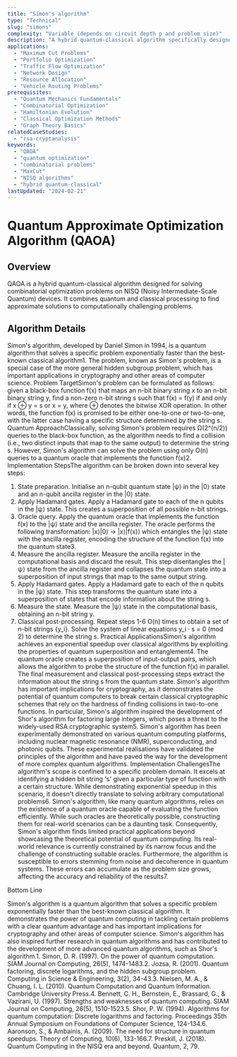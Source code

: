 ```yaml
---
title: "Simon's algorithm"
type: "Technical"
slug: "simons"
complexity: "Variable (depends on circuit depth p and problem size)"
description: "A hybrid quantum-classical algorithm specifically designed for solving combinatorial optimization problems on near-term quantum devices. QAOA combines quantum and classical processing to find approximate solutions to problems that are computationally challenging for classical computers."
applications:
  - "Maximum Cut Problems"
  - "Portfolio Optimization"
  - "Traffic Flow Optimization"
  - "Network Design"
  - "Resource Allocation"
  - "Vehicle Routing Problems"
prerequisites:
  - "Quantum Mechanics Fundamentals"
  - "Combinatorial Optimization"
  - "Hamiltonian Evolution"
  - "Classical Optimization Methods"
  - "Graph Theory Basics"
relatedCaseStudies:
  - "rsa-cryptanalysis"
keywords:
  - "QAOA"
  - "quantum optimization"
  - "combinatorial problems"
  - "MaxCut"
  - "NISQ algorithms"
  - "hybrid quantum-classical"
lastUpdated: "2024-02-21"
---
```


# Quantum Approximate Optimization Algorithm (QAOA)

## Overview

QAOA is a hybrid quantum-classical algorithm designed for solving combinatorial optimization problems on NISQ (Noisy Intermediate-Scale Quantum) devices. It combines quantum and classical processing to find approximate solutions to computationally challenging problems.

## Algorithm Details
Simon's algorithm, developed by Daniel Simon in 1994, is a quantum algorithm that solves a specific problem exponentially faster than the best-known classical algorithm1. The problem, known as Simon's problem, is a special case of the more general hidden subgroup problem, which has important applications in cryptography and other areas of computer science.
Problem TargetSimon's problem can be formulated as follows: given a black-box function f(x) that maps an n-bit binary string x to an n-bit binary string y, find a non-zero n-bit string s such that f(x) = f(y) if and only if x ⊕ y = s or x = y, where ⊕ denotes the bitwise XOR operation. In other words, the function f(x) is promised to be either one-to-one or two-to-one, with the latter case having a specific structure determined by the string s.
Quantum ApproachClassically, solving Simon's problem requires Ω(2^(n/2)) queries to the black-box function, as the algorithm needs to find a collision (i.e., two distinct inputs that map to the same output) to determine the string s. However, Simon's algorithm can solve the problem using only O(n) queries to a quantum oracle that implements the function f(x)2.
Implementation StepsThe algorithm can be broken down into several key steps:
1. State preparation. Initialise an n-qubit quantum state |ψ⟩ in the |0⟩ state and an n-qubit ancilla register in the |0⟩ state.
2. Apply Hadamard gates. Apply a Hadamard gate to each of the n qubits in the |ψ⟩ state. This creates a superposition of all possible n-bit strings.
3. Oracle query. Apply the quantum oracle that implements the function f(x) to the |ψ⟩ state and the ancilla register. The oracle performs the following transformation: |x⟩|0⟩ → |x⟩|f(x)⟩ which entangles the |ψ⟩ state with the ancilla register, encoding the structure of the function f(x) into the quantum state3.
4. Measure the ancilla register. Measure the ancilla register in the computational basis and discard the result. This step disentangles the |ψ⟩ state from the ancilla register and collapses the quantum state into a superposition of input strings that map to the same output string.
5. Apply Hadamard gates. Apply a Hadamard gate to each of the n qubits in the |ψ⟩ state. This step transforms the quantum state into a superposition of states that encode information about the string s.
6. Measure the state. Measure the |ψ⟩ state in the computational basis, obtaining an n-bit string y.
7. Classical post-processing. Repeat steps 1-6 O(n) times to obtain a set of n-bit strings {y_i}. Solve the system of linear equations y_i · s = 0 (mod 2) to determine the string s.
Practical ApplicationsSimon's algorithm achieves an exponential speedup over classical algorithms by exploiting the properties of quantum superposition and entanglement4. The quantum oracle creates a superposition of input-output pairs, which allows the algorithm to probe the structure of the function f(x) in parallel. The final measurement and classical post-processing steps extract the information about the string s from the quantum state.
Simon's algorithm has important implications for cryptography, as it demonstrates the potential of quantum computers to break certain classical cryptographic schemes that rely on the hardness of finding collisions in two-to-one functions. In particular, Simon's algorithm inspired the development of Shor's algorithm for factoring large integers, which poses a threat to the widely-used RSA cryptographic system5.
Simon's algorithm has been experimentally demonstrated on various quantum computing platforms, including nuclear magnetic resonance (NMR), superconducting, and photonic qubits. These experimental realisations have validated the principles of the algorithm and have paved the way for the development of more complex quantum algorithms.
Implementation ChallengesThe algorithm's scope is confined to a specific problem domain. It excels at identifying a hidden bit string 's' given a particular type of function with a certain structure. While demonstrating exponential speedup in this scenario, it doesn't directly translate to solving arbitrary computational problems6.
Simon's algorithm, like many quantum algorithms, relies on the existence of a quantum oracle capable of evaluating the function efficiently. While such oracles are theoretically possible, constructing them for real-world scenarios can be a daunting task. Consequently, Simon's algorithm finds limited practical applications beyond showcasing the theoretical potential of quantum computing. Its real-world relevance is currently constrained by its narrow focus and the challenge of constructing suitable oracles. Furthermore, the algorithm is susceptible to errors stemming from noise and decoherence in quantum systems. These errors can accumulate as the problem size grows, affecting the accuracy and reliability of the results7.

Bottom Line

Simon's algorithm is a quantum algorithm that solves a specific problem exponentially faster than the best-known classical algorithm. It demonstrates the power of quantum computing in tackling certain problems with a clear quantum advantage and has important implications for cryptography and other areas of computer science. Simon's algorithm has also inspired further research in quantum algorithms and has contributed to the development of more advanced quantum algorithms, such as Shor's algorithm.1. Simon, D. R. (1997). On the power of quantum computation. SIAM Journal on Computing, 26(5), 1474-1483.2. Jozsa, R. (2001). Quantum factoring, discrete logarithms, and the hidden subgroup problem. Computing in Science & Engineering, 3(2), 34-43.3. Nielsen, M. A., & Chuang, I. L. (2010). Quantum Computation and Quantum Information. Cambridge University Press.4. Bennett, C. H., Bernstein, E., Brassard, G., & Vazirani, U. (1997). Strengths and weaknesses of quantum computing. SIAM Journal on Computing, 26(5), 1510-1523.5. Shor, P. W. (1994). Algorithms for quantum computation: Discrete logarithms and factoring. Proceedings 35th Annual Symposium on Foundations of Computer Science, 124-134.6. Aaronson, S., & Ambainis, A. (2009). The need for structure in quantum speedups. Theory of Computing, 10(6), 133-166.7. Preskill, J. (2018). Quantum Computing in the NISQ era and beyond. Quantum, 2, 79.
